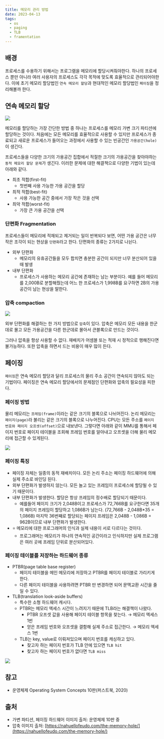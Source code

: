 ```yaml
---
title: 메모리 관리 방법
date: 2023-04-13
tags: 
  - os
  - paging
  - TLB
  - framentation
---
```


## 배경

프로세스를 수용하기 위해서는 프로그램을 메모리에 할당시켜줘야한다. 하나의 프로세스 뿐만 아니라 여러 사용자의 프로세스도 각각 목적에 맞도록 효율적으로 관리되어야한다. 이에 초기 메모리 할당법인 `연속 메모리 할당`과 현대적인 메모리 할당법인 `페이징`을 정리해볼까 한다.

## 연속 메모리 할당

![](memory1.png)

메모리를 할당하는 가장 간단한 방법 중 하나는 프로세스를 메모리 가변 크기 파티션에 할당하는 것이다. 처음에는 모든 메모리를 효율적으로 사용할 수 있지만 프로세스가 종료되고 새로운 프로세스가 들어오는 과정에서 사용할 수 있는 빈공간인 `가용공간(hole)`이 생긴다. 

프로세스들을 다양한 크기의 가용공간 집합에서 적절한 크기의 가용공간을 찾아야하는 `동적 메모리 할당 문제`가 생긴다. 이러한 문제에 대한 해결책으로 다양한 기법이 있는데 아래와 같다.

- 최초 적합(first-fit)
    - 첫번째 사용 가능한 가용 공간을 할당
- 최적 적합(best-fit)
    - 사용 가능한 공간 중에서 가장 작은 것을 선택
- 최악 적합(worst-fit)
    - 가장 큰 가용 공간을 선택

### 단편화 Fragmentation

프로세스들이 메모리에 적재되고 제거되는 일이 반복되다 보면, 어떤 가용 공간은 너무 작은 조각이 되는 현상을 `단편화`라고 한다. 단편화의 종류는 2가지로 나뉜다.

- 외부 단편화
    - 메모리의 유휴공간들을 모두 합치면 충분한 공간이 되지만 너무 분산되어 있을 때 발생
- 내부 단편화
    - 프로세스가 사용하는 메모리 공간에 존재하는 남는 부분이다. 예를 들어 메모리를 2,000B로 분할해줬는데 어느 한 프로세스가 1,998B를 요구하면 2B의 가용 공간이 남는 현상을 말한다.

### 압축 compaction

![](memory2.png)

외부 단편화를 해결하는 한 가지 방법으로 `압축`이 있다. 압축은 메모리 모든 내용을 한군데로 몰고 모든 가용공간을 다른 한군데로 몰아서 큰블록으로 만드는 것이다. 

그러나 압축을 항상 사용할 수 없다. 재배치가 어셈블 또는 적재 시 정적으로 행해진다면 불가능하다. 또한 압축을 하면서 드는 비용이 매우 많이 든다.

## 페이징

`페이징`은 연속 메모리 할당과 달리 프로세스의 물리 주소 공간이 연속되지 않아도 되는 기법이다. 페이징은 연속 메모리 할당에서의 문제점인 단편화와 압축의 필요성을 피한다. 

### 페이징 방법

물리 메모리는 `프레임(frame)`이라는 같은 크기의 블록으로 나뉘어진다. 논리 메모리는 `페이지(page)`라 불리는 같은 크기의 블록으로 나누어진다. CPU는 모든 주소를 `페이지 번호와 페이지 오프셋(offset)`으로 내보낸다. 그렇다면 아래와 같이 MMU를 통해서 페이지 번호로 페이지 테이블을 조회해 프레임 번호를 알아내고 오프셋을 더해 물리 메모리에 접근할 수 있게된다.

![](memory3.png)

### 페이징 특징

- 페이징 자체는 일종의 동적 재배치이다. 모든 논리 주소는 페이징 하드웨어에 의해 실제 주소로 바인딩 된다.
- 외부 단편화가 발생하지 않는다. 모든 놀고 있는 프레임이 프로세스에 할당될 수 있기 때문이다.
- 내부 단편화가 발생한다. 할당은 항상 프레임의 정수배로 할당되기 때문이다.
    - 예를들어 페이지 크기가 2,048B이고 프로세스가 72,766B를 요구한다면 35개의 페이지 프레임이 할당하고 1,086B가 남는다. (72,766B - 2,048B*35 = 1,086B) 마지막 36번째로 할당되는 페이지 프레임은 2,048B - 1,086B = 962B이므로 내부 단편화가 발생한다.
- ⭐️ 메모리에 대한 프로그래머의 인식과 실제 내용이 서로 다르다는 것이다.
    - 프로그래머는 메모리가 하나의 연속적인 공간이라고 인식하지만 실제 프로그램은 여러 곳에 프레임 단위로 분산되어있다.

### 페이징 테이블를 저장하는 하드웨어 종류

- PTBR(page table base register)
    - 페이지 테이블을 메인 메모리에 저장하고 PTBR를 페이지 테이블로 가리키게 한다.
    - 다른 페이지 테이블을 사용하려면 PTBR 만 변경하면 되어 문맥교환 시간을 줄일 수 있다.
- TLB(translation look-aside buffers)
    - 특수한 소형 하드웨어 캐시다.
    - PTBR는 메모리 엑세스 시간이 느려지기 때문에 TLB라는 해결책이 나왔다.
        - PTBR 오프셋 값을 사용해 페이지 테이블 항목을 찾는다. → 메모리 엑세스 1번
        - 얻은 프레임 번호와 오프셋을 결함해 실제 주소로 접근한다. → 메모리 엑세스 1번
    - TLB는 key, value로 이뤄져있으며 페이지 번호를 캐싱하고 있다.
        - 찾고자 하는 페이지 번호가 TLB 안에 있으면 `TLB hit`
        - 찾고자 하는 페이지 번호가 없다면 `TLB miss`
    
![](memory4.png)

## 참고

- 운영체제 Operating System Concepts 10판(퍼스트북, 2020)

## 출처

- 가변 파티션, 페이징 하드웨어 이미지 출처: 운영체제 10판 중
- 압축 이미지 출처: [https://nahuellofeudo.com/the-memory-hole/](https://nahuellofeudo.com/the-memory-hole/)